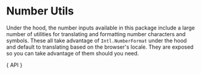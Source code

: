 

<Meta title="Components/Numbers/Number Utils" />

# Number Utils

Under the hood, the number inputs available in this package
include a large number of utilities for translating and formatting
number characters and symbols. These all take advantage of
`Intl.NumberFormat` under the hood and default to translating
based on the browser's locale. They are exposed so you can
take advantage of them should you need.

<Description>{ API }</Description>

